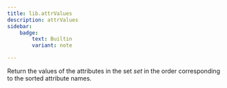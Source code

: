 ```yaml
---
title: lib.attrValues
description: attrValues
sidebar:
    badge: 
        text: Builtin
        variant: note

---
```



Return the values of the attributes in the set *set* in the order
corresponding to the sorted attribute names.
